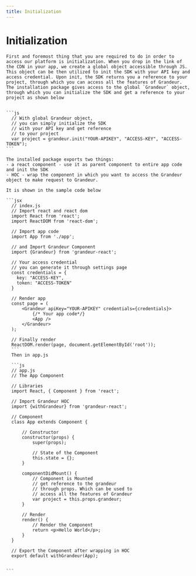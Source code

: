 ```yaml
---
title: Initialization
---
```

# Initialization

<Tabs group="tab-group-test">

  <Item value="js" label="JS">

    First and foremost thing that you are required to do in order to access our platform is initialization. When you drop in the link of the CDN in your app, we create a global object accessible through JS. This object can be then utilized to init the SDK with your API key and access credential. Upon init, the SDK returns you a reference to your project, through which you can access all the features of Grandeur.
    The installation package gives access to the global `Grandeur` object, through which you can initialize the SDK and get a reference to your project as shown below


    ```js
      // With global Grandeur object,
      // you can simply initialize the SDK 
      // with your API key and get reference 
      // to your project
      var project = grandeur.init("YOUR-APIKEY", "ACCESS-KEY", "ACCESS-TOKEN");
    ```

  </Item>

  <Item value="react" label="React">

    The installed package exports two things:
    - a react component - use it as parent component to entire app code and init the SDK 
    - HOC - wrap the component in which you want to access the Grandeur object to make request to Grandeur.

    It is shown in the sample code below

    ```jsx
      // index.js
      // Import react and react dom
      import React from 'react';
      import ReactDOM from 'react-dom';

      // Import app code
      import App from './app';

      // and Import Grandeur Component
      import {Grandeur} from 'grandeur-react';

      // Your access credential
      // you can generate it through settings page
      const credentials = {
        key: "ACCESS-KEY",
        token: "ACCESS-TOKEN"
      }

      // Render app
      const page = (
          <Grandeur apiKey="YOUR-APIKEY" credentials={credentials}>
              {/* Your app code*/}
              <App />
          </Grandeur>
      );

      // Finally render
      ReactDOM.render(page, document.getElementById('root'));
      ```
      Then in app.js 

      ```js
      // app.js
      // The App Component

      // Libraries
      import React, { Component } from 'react';

      // Import Grandeur HOC
      import {withGrandeur} from 'grandeur-react';

      // Component
      class App extends Component {

          // Constructor
          constructor(props) {
              super(props);

              // State of the Component
              this.state = {};
          }

          componentDidMount() {
              // Component is Mounted
              // get reference to the grandeur
              // through props. Which can be used to 
              // access all the features of Grandeur
              var project = this.props.grandeur;
          }
          
          // Render
          render() { 
              // Render the Component
              return <p>Hello World</p>;
          }
      }

      // Export the Component after wrapping in HOC
      export default withGrandeur(App);


    ```
  </Item>

</Tabs>